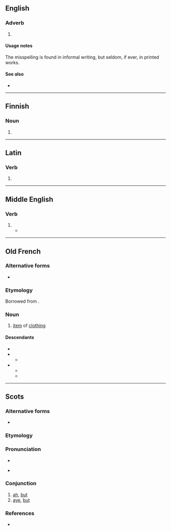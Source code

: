 {{also|a bit}}
==English==

===Adverb===
{{head|en|misspelling}}

# {{misspelling of|en|a bit}}

====Usage notes====
The misspelling is found in informal writing, but seldom, if ever, in printed works.

====See also====
* {{l|en|alot}}

----

==Finnish==

===Noun===
{{head|fi|noun form}}

# {{infl of|fi|abi||nom|p}}

----

==Latin==

===Verb===
{{la-verb-form|abit}}

# {{inflection of|la|abeō||3|s|pres|actv|indc}}

----

==Middle English==

===Verb===
{{head|enm|verb}}

# {{inflection of|enm|abide||3|s|simple present|indc}}
#* {{RQ:Chaucer Canterbury Tales|year=1860|title=Canon's Yeoman's Tale|volume=III|page=163|line=1175|passage=He is so variaunt, he '''abit''' nowhere.|termlang=enm}}

----

==Old French==

===Alternative forms===
* {{alter|fro|habit}}

===Etymology===
Borrowed from {{bor|fro|la|habitus}}.

===Noun===
{{fro-noun|m}}

# [[item]] of [[clothing]]

====Descendants====
* {{desctree|fr|habit}}
* {{desc|bor=1|dum|habijt}}
** {{desctree|nl|habijt}}
* {{desc|bor=1|enm|abit|habit}}
** {{desc|en|habit}}
** {{desc|sco|haibit}}

----

==Scots==

===Alternative forms===
* {{alter|sco|a'bit|ebbit|abut}}

===Etymology===
{{compound|sco|a'|bit|t1=ah,aye|t2=but}}

===Pronunciation===
* {{IPA|sco|/ˈɑːbət/}}
* {{a|Roxburgh}} {{IPA|sco|/ˈɛbit/}}

===Conjunction===
{{sco-con}}
 
# [[ah]], [[but]]
# [[aye]], [[but]]

===References===
* {{R:DSL|pos=conj. phr}}